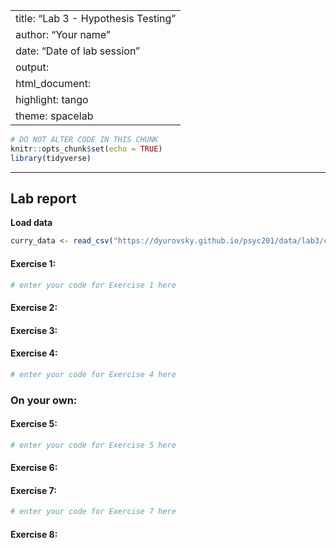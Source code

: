 
---
title: "Lab 3 - Hypothesis Testing"
author: "Your name"
date: "Date of lab session"
output: 
  html_document: 
    highlight: tango
    theme: spacelab
---

```r
# DO NOT ALTER CODE IN THIS CHUNK
knitr::opts_chunk$set(echo = TRUE)
library(tidyverse)
```

* * *

## Lab report

**Load data**
```r
curry_data <- read_csv("https://dyurovsky.github.io/psyc201/data/lab3/curry_data.csv")
```


#### Exercise 1: 
```r
# enter your code for Exercise 1 here

```

#### Exercise 2:


#### Exercise 3:


#### Exercise 4:
```r
# enter your code for Exercise 4 here
```

### On your own:

#### Exercise 5:
```r
# enter your code for Exercise 5 here
```

#### Exercise 6:


#### Exercise 7:

```r
# enter your code for Exercise 7 here
```

#### Exercise 8:

